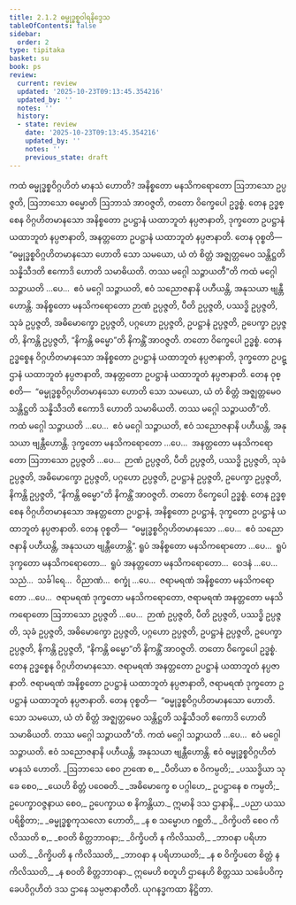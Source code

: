 ```yaml
---
title: 2.1.2 ဓမ္မုဒ္ဓစ္စဝါရနိဒ္ဒေသ
tableOfContents: false
sidebar:
  order: 2
type: tipitaka
basket: su
book: ps
review:
  current: review
  updated: '2025-10-23T09:13:45.354216'
  updated_by: ''
  notes: ''
  history:
  - state: review
    date: '2025-10-23T09:13:45.354216'
    updated_by: ''
    notes: ''
    previous_state: draft
---
```



<ReviewStatus review={frontmatter.review} showDetails={true} />

<HypothesisAnnotation frontmatter={frontmatter} />

<DynamicBreadcrumb />

<Division number="6" book="ps" e="ch" v="26" p="9">

<Paragraph number="1365" book="ps">
ကထံ <Emphasis>ဓမ္မုဒ္ဓစ္စဝိဂ္ဂဟိတံ မာနသံ ဟောတိ?</Emphasis> အနိစ္စတော မနသိကရောတော ဩဘာသော ဥပ္ပဇ္ဇတိ, ဩဘာသော ဓမ္မောတိ ဩဘာသံ အာဝဇ္ဇတိ, တတော ဝိက္ခေပေါ ဥဒ္ဓစ္စံ. တေန ဥဒ္ဓစ္စေန ဝိဂ္ဂဟိတမာနသော အနိစ္စတော ဥပဋ္ဌာနံ ယထာဘူတံ နပ္ပဇာနာတိ, ဒုက္ခတော ဥပဋ္ဌာနံ ယထာဘူတံ နပ္ပဇာနာတိ, အနတ္တတော ဥပဋ္ဌာနံ ယထာဘူတံ နပ္ပဇာနာတိ. တေန ဝုစ္စတိ—  “ဓမ္မုဒ္ဓစ္စဝိဂ္ဂဟိတမာနသော ဟောတိ သော သမယော, ယံ တံ စိတ္တံ အဇ္ဈတ္တမေဝ သန္တိဋ္ဌတိ သန္နိသီဒတိ ဧကောဒိ ဟောတိ သမာဓိယတိ. <Emphasis>တဿ မဂ္ဂေါ သဉ္ဇာယတီ”</Emphasis>တိ ကထံ မဂ္ဂေါ သဉ္ဇာယတိ …ပေ…  ဧဝံ မဂ္ဂေါ သဉ္ဇာယတိ, ဧဝံ သညောဇနာနိ ပဟီယန္တိ, အနုသယာ ဗျန္တီဟောန္တိ.
</Paragraph>

<Paragraph number="1366" book="ps">
အနိစ္စတော မနသိကရောတော ဉာဏံ ဥပ္ပဇ္ဇတိ, ပီတိ ဥပ္ပဇ္ဇတိ, ပဿဒ္ဓိ ဥပ္ပဇ္ဇတိ, သုခံ ဥပ္ပဇ္ဇတိ, အဓိမောက္ခော ဥပ္ပဇ္ဇတိ, ပဂ္ဂဟော ဥပ္ပဇ္ဇတိ, ဥပဋ္ဌာနံ ဥပ္ပဇ္ဇတိ, ဥပေက္ခာ ဥပ္ပဇ္ဇတိ, နိကန္တိ ဥပ္ပဇ္ဇတိ, “နိကန္တိ ဓမ္မော”တိ နိကန္တိံ အာဝဇ္ဇတိ. တတော ဝိက္ခေပေါ ဥဒ္ဓစ္စံ. တေန ဥဒ္ဓစ္စေန ဝိဂ္ဂဟိတမာနသော အနိစ္စတော ဥပဋ္ဌာနံ ယထာဘူတံ နပ္ပဇာနာတိ, ဒုက္ခတော ဥပဋ္ဌာနံ ယထာဘူတံ နပ္ပဇာနာတိ, အနတ္တတော ဥပဋ္ဌာနံ ယထာဘူတံ နပ္ပဇာနာတိ. တေန ဝုစ္စတိ—  “ဓမ္မုဒ္ဓစ္စဝိဂ္ဂဟိတမာနသော ဟောတိ သော သမယော, ယံ တံ စိတ္တံ အဇ္ဈတ္တမေဝ သန္တိဋ္ဌတိ သန္နိသီဒတိ ဧကောဒိ ဟောတိ သမာဓိယတိ. <Emphasis>တဿ မဂ္ဂေါ သဉ္ဇာယတီ</Emphasis>”တိ. ကထံ မဂ္ဂေါ သဉ္ဇာယတိ …ပေ…  ဧဝံ မဂ္ဂေါ သဉ္ဇာယတိ, ဧဝံ သညောဇနာနိ ပဟီယန္တိ, အနုသယာ ဗျန္တီဟောန္တိ.
</Paragraph>

<Paragraph number="1367" book="ps">
ဒုက္ခတော မနသိကရောတော …ပေ…  အနတ္တတော မနသိကရောတော ဩဘာသော ဥပ္ပဇ္ဇတိ …ပေ…  ဉာဏံ ဥပ္ပဇ္ဇတိ, ပီတိ ဥပ္ပဇ္ဇတိ, ပဿဒ္ဓိ ဥပ္ပဇ္ဇတိ, သုခံ ဥပ္ပဇ္ဇတိ, အဓိမောက္ခော ဥပ္ပဇ္ဇတိ, ပဂ္ဂဟော ဥပ္ပဇ္ဇတိ, ဥပဋ္ဌာနံ ဥပ္ပဇ္ဇတိ, ဥပေက္ခာ ဥပ္ပဇ္ဇတိ, နိကန္တိ ဥပ္ပဇ္ဇတိ, “နိကန္တိ ဓမ္မော”တိ နိကန္တိံ အာဝဇ္ဇတိ. တတော ဝိက္ခေပေါ ဥဒ္ဓစ္စံ. တေန ဥဒ္ဓစ္စေန ဝိဂ္ဂဟိတမာနသော အနတ္တတော ဥပဋ္ဌာနံ, အနိစ္စတော ဥပဋ္ဌာနံ, ဒုက္ခတော ဥပဋ္ဌာနံ ယထာဘူတံ နပ္ပဇာနာတိ. တေန ဝုစ္စတိ—  “ဓမ္မုဒ္ဓစ္စဝိဂ္ဂဟိတမာနသော …ပေ…  ဧဝံ သညောဇနာနိ ပဟီယန္တိ, အနုသယာ ဗျန္တီဟောန္တိ”.
</Paragraph>

<Paragraph number="1368" book="ps">
ရူပံ အနိစ္စတော မနသိကရောတော …ပေ…  ရူပံ ဒုက္ခတော မနသိကရောတော…  ရူပံ အနတ္တတော မနသိကရောတော…  ဝေဒနံ …ပေ…  သညံ…  သင်္ခါရေ…  ဝိညာဏံ…  စက္ခုံ …ပေ…  ဇရာမရဏံ အနိစ္စတော မနသိကရောတော …ပေ…  ဇရာမရဏံ ဒုက္ခတော မနသိကရောတော, ဇရာမရဏံ အနတ္တတော မနသိကရောတော ဩဘာသော ဥပ္ပဇ္ဇတိ …ပေ…  ဉာဏံ ဥပ္ပဇ္ဇတိ, ပီတိ ဥပ္ပဇ္ဇတိ, ပဿဒ္ဓိ ဥပ္ပဇ္ဇတိ, သုခံ ဥပ္ပဇ္ဇတိ, အဓိမောက္ခော ဥပ္ပဇ္ဇတိ, ပဂ္ဂဟော ဥပ္ပဇ္ဇတိ, ဥပဋ္ဌာနံ ဥပ္ပဇ္ဇတိ, ဥပေက္ခာ ဥပ္ပဇ္ဇတိ, နိကန္တိ ဥပ္ပဇ္ဇတိ, “နိကန္တိ ဓမ္မော”တိ နိကန္တိံ အာဝဇ္ဇတိ. တတော ဝိက္ခေပေါ ဥဒ္ဓစ္စံ. တေန ဥဒ္ဓစ္စေန ဝိဂ္ဂဟိတမာနသော. ဇရာမရဏံ အနတ္တတော ဥပဋ္ဌာနံ ယထာဘူတံ နပ္ပဇာနာတိ. ဇရာမရဏံ အနိစ္စတော ဥပဋ္ဌာနံ ယထာဘူတံ နပ္ပဇာနာတိ, ဇရာမရဏံ ဒုက္ခတော ဥပဋ္ဌာနံ ယထာဘူတံ နပ္ပဇာနာတိ. တေန ဝုစ္စတိ—  “ဓမ္မုဒ္ဓစ္စဝိဂ္ဂဟိတမာနသော ဟောတိ. သော သမယော, ယံ တံ စိတ္တံ အဇ္ဈတ္တမေဝ သန္တိဋ္ဌတိ သန္နိသီဒတိ ဧကောဒိ ဟောတိ သမာဓိယတိ. <Emphasis>တဿ မဂ္ဂေါ သဉ္ဇာယတီ</Emphasis>”တိ. ကထံ မဂ္ဂေါ သဉ္ဇာယတိ …ပေ…  ဧဝံ မဂ္ဂေါ သဉ္ဇာယတိ. ဧဝံ သညောဇနာနိ ပဟီယန္တိ, အနုသယာ ဗျန္တီဟောန္တိ. ဧဝံ ဓမ္မုဒ္ဓစ္စဝိဂ္ဂဟိတံ မာနသံ ဟောတိ.
</Paragraph>

</Division>
<Division number="7" book="ps" e="ch" v="26" p="10">

<Paragraph number="1369" type="verses" book="ps">
_ဩဘာသေ စေဝ ဉာဏေ စ,_  
_ပီတိယာ စ ဝိကမ္ပတိ;_  
_ပဿဒ္ဓိယာ သုခေ စေဝ,_  
_ယေဟိ စိတ္တံ ပဝေဓတိ._  

</Paragraph>

<Paragraph number="1370" book="ps">
_အဓိမောက္ခေ စ ပဂ္ဂါဟေ,_  
ဥပဋ္ဌာနေ စ ကမ္ပတိ;_  
ဥပေက္ခာဝဇ္ဇနာယ စေဝ,_  
ဥပေက္ခာယ စ နိကန္တိယာ._  

</Paragraph>

<Paragraph number="1371" type="verses" book="ps">
ဣမာနိ ဒသ ဌာနာနိ,_  
_ပညာ ယဿ ပရိစ္စိတာ;_  
_ဓမ္မုဒ္ဓစ္စကုသလော ဟောတိ,_  
_န စ သမ္မောဟ ဂစ္ဆတိ._  

</Paragraph>

<Paragraph number="1372" type="verses" book="ps">
_ဝိက္ခိပတိ စေဝ ကိလိဿတိ စ,_  
_စဝတိ စိတ္တဘာဝနာ;_  
_ဝိက္ခိပတိ န ကိလိဿတိ,_  
_ဘာဝနာ ပရိဟာယတိ._  

</Paragraph>

<Paragraph number="1373" type="verses" book="ps">
_ဝိက္ခိပတိ န ကိလိဿတိ,_  
_ဘာဝနာ န ပရိဟာယတိ;_  
_န စ ဝိက္ခိပတေ စိတ္တံ န ကိလိဿတိ,_  
_န စဝတိ စိတ္တဘာဝနာ._  

</Paragraph>

<Paragraph number="1374" book="ps">
ဣမေဟိ စတူဟိ ဌာနေဟိ စိတ္တဿ သင်္ခေပဝိက္ခေပဝိဂ္ဂဟိတံ ဒသ ဌာနေ သမ္ပဇာနာတီတိ.

</Paragraph>
</Division>

<Paragraph number="1375" type="center" book="ps">
ယုဂနဒ္ဓကထာ နိဋ္ဌိတာ.
</Paragraph>